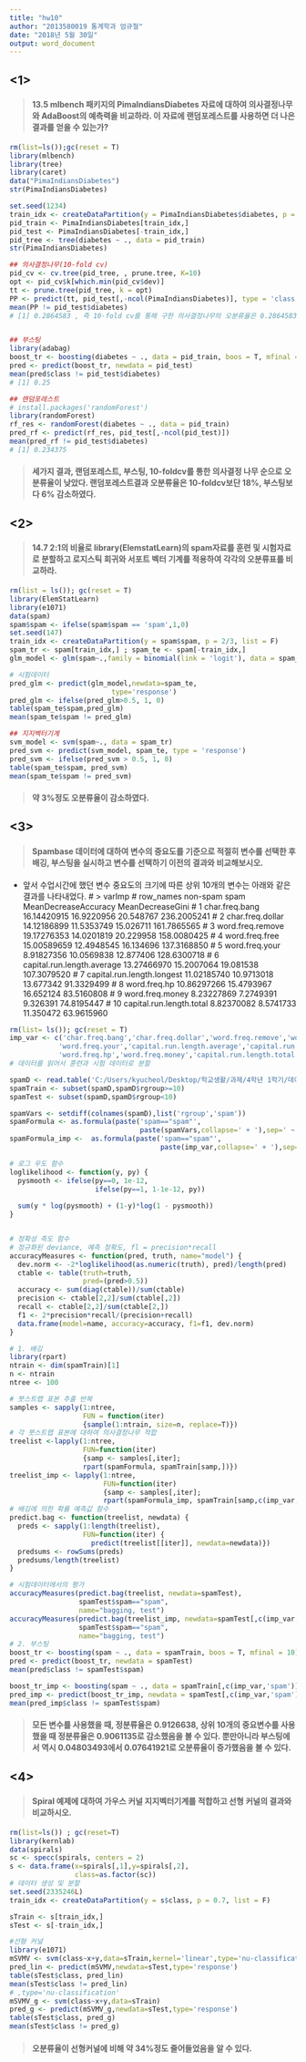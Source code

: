 ---
title: "hw10"
author: "2013580019 통계학과 엄규철"
date: "2018년 5월 30일"
output: word_document
---

## <1>
>#### 13.5 mlbench 패키지의 PimaIndiansDiabetes 자료에 대하여 의사결정나무와 AdaBoost의 예측력을 비교하라. 이 자료에 랜덤포레스트를 사용하면 더 나은 결과를 얻을 수 있는가?

```{r}
rm(list=ls());gc(reset = T)
library(mlbench)
library(tree)
library(caret)
data("PimaIndiansDiabetes")
str(PimaIndiansDiabetes)

set.seed(1234)
train_idx <- createDataPartition(y = PimaIndiansDiabetes$diabetes, p = 0.75, list = F)
pid_train <- PimaIndiansDiabetes[train_idx,]
pid_test <- PimaIndiansDiabetes[-train_idx,]
pid_tree <- tree(diabetes ~ ., data = pid_train)
str(PimaIndiansDiabetes)

## 의사결정나무(10-fold cv)
pid_cv <- cv.tree(pid_tree, , prune.tree, K=10)
opt <- pid_cv$k[which.min(pid_cv$dev)]
tt <- prune.tree(pid_tree, k = opt)
PP <- predict(tt, pid_test[,-ncol(PimaIndiansDiabetes)], type = 'class')
mean(PP != pid_test$diabetes)
# [1] 0.2864583 , 즉 10-fold cv를 통해 구한 의사결정나무의 오분류율은 0.2864583이다.


## 부스팅
library(adabag)
boost_tr <- boosting(diabetes ~ ., data = pid_train, boos = T, mfinal = 10)
pred <- predict(boost_tr, newdata = pid_test)
mean(pred$class != pid_test$diabetes)
# [1] 0.25

## 랜덤포레스트
# install.packages('randomForest')
library(randomForest)
rf_res <- randomForest(diabetes ~ ., data = pid_train)
pred_rf <- predict(rf_res, pid_test[,-ncol(pid_test)])
mean(pred_rf != pid_test$diabetes)
# [1] 0.234375
```
>#### 세가지 결과, 랜덤포레스트, 부스팅, 10-foldcv를 통한 의사결정 나무 순으로 오분류율이 낮았다. 랜덤포레스트결과 오분류율은 10-foldcv보단 18%, 부스팅보다 6% 감소하였다.

## <2>
>#### 14.7 2:1의 비율로 library(ElemstatLearn)의 spam자료를 훈련 및 시험자료로 분할하고 로지스틱 회귀와 서포트 벡터 기계를 적용하여 각각의 오분류표를 비교하라.

```{r}
rm(list = ls()); gc(reset = T)
library(ElemStatLearn)
library(e1071)
data(spam)
spam$spam <- ifelse(spam$spam == 'spam',1,0)
set.seed(147)
train_idx <- createDataPartition(y = spam$spam, p = 2/3, list = F)
spam_tr <- spam[train_idx,] ; spam_te <- spam[-train_idx,]
glm_model <- glm(spam~.,family = binomial(link = 'logit'), data = spam_tr)

# 시험데이터 
pred_glm <- predict(glm_model,newdata=spam_te,
                         type='response')
pred_glm <- ifelse(pred_glm>0.5, 1, 0)
table(spam_te$spam,pred_glm)
mean(spam_te$spam != pred_glm)

## 지지벡터기계
svm_model <- svm(spam~., data = spam_tr)
pred_svm <- predict(svm_model, spam_te, type = 'response')
pred_svm <- ifelse(pred_svm > 0.5, 1, 0)
table(spam_te$spam, pred_svm)
mean(spam_te$spam != pred_svm)
```
>#### 약 3%정도 오분류율이 감소하였다.

## <3>
>#### Spambase 데이터에 대하여 변수의 중요도를 기준으로 적절히 변수를 선택한 후 배깅, 부스팅을 실시하고 변수를 선택하기 이전의 결과와 비교해보시오.

  - 앞서 수업시간에 했던 변수 중요도의 크기에 따른 상위 10개의 변수는 아래와 같은 결과를 나타내었다.
# > varImp
# row_names    non-spam       spam MeanDecreaseAccuracy MeanDecreaseGini
# 1              char.freq.bang 16.14420915 16.9220956            20.548767      236.2005241
# 2            char.freq.dollar 14.12186899 11.5353749            15.026711      161.7865565
# 3            word.freq.remove 19.17276353 14.0201819            20.229958      158.0080425
# 4              word.freq.free 15.00589659 12.4948545            16.134696      137.3168850
# 5              word.freq.your  8.91827356 10.0569838            12.877406      128.6300718
# 6  capital.run.length.average 13.27466970 15.2007064            19.081538      107.3079520
# 7  capital.run.length.longest 11.02185740 10.9713018            13.677342       91.3329499
# 8                word.freq.hp 10.86297266 15.4793967            16.652124       83.5160808
# 9             word.freq.money  8.23227869  7.2749391             9.326391       74.8195447
# 10   capital.run.length.total  8.82370082  8.5741733            11.350472       63.9615960
```{r}
rm(list= ls()); gc(reset = T)
imp_var <- c('char.freq.bang','char.freq.dollar','word.freq.remove','word.freq.free',
            'word.freq.your','capital.run.length.average','capital.run.length.longest',
            'word.freq.hp','word.freq.money','capital.run.length.total')
# 데이터를 읽어서 훈련과 시험 데이터로 분할 

spamD <- read.table('C:/Users/kyucheol/Desktop/학교생활/과제/4학년 1학기/데이터마이닝/spamD.tsv',header=T,sep='\t')
spamTrain <- subset(spamD,spamD$rgroup>=10)
spamTest <- subset(spamD,spamD$rgroup<10)

spamVars <- setdiff(colnames(spamD),list('rgroup','spam'))
spamFormula <- as.formula(paste('spam=="spam"',     
                                paste(spamVars,collapse=' + '),sep=' ~ '))
spamFormula_imp <-  as.formula(paste('spam=="spam"',     
                                     paste(imp_var,collapse=' + '),sep=' ~ '))

# 로그 우도 함수
loglikelihood <- function(y, py) {      
  pysmooth <- ifelse(py==0, 1e-12,
                     ifelse(py==1, 1-1e-12, py))
  
  sum(y * log(pysmooth) + (1-y)*log(1 - pysmooth))
}


# 정확성 측도 함수
# 정규화된 deviance, 예측 정확도, fl = precision*recall
accuracyMeasures <- function(pred, truth, name="model") {   
  dev.norm <- -2*loglikelihood(as.numeric(truth), pred)/length(pred)    
  ctable <- table(truth=truth,
                  pred=(pred>0.5))                                       
  accuracy <- sum(diag(ctable))/sum(ctable)
  precision <- ctable[2,2]/sum(ctable[,2])
  recall <- ctable[2,2]/sum(ctable[2,])
  f1 <- 2*precision*recall/(precision+recall)
  data.frame(model=name, accuracy=accuracy, f1=f1, dev.norm)
}

# 1. 배깅
library(rpart)
ntrain <- dim(spamTrain)[1]
n <- ntrain                  
ntree <- 100

# 붓스트랩 표본 추출 반복
samples <- sapply(1:ntree,          
                  FUN = function(iter)
                  {sample(1:ntrain, size=n, replace=T)})
# 각 붓스트랩 표본에 대하여 의사결정나무 적합
treelist <-lapply(1:ntree,          
                  FUN=function(iter)
                  {samp <- samples[,iter];
                  rpart(spamFormula, spamTrain[samp,])})
treelist_imp <- lapply(1:ntree,          
                       FUN=function(iter)
                       {samp <- samples[,iter];
                       rpart(spamFormula_imp, spamTrain[samp,c(imp_var,'spam')])})
# 배깅에 의한 확률 예측값 함수
predict.bag <- function(treelist, newdata) {    
  preds <- sapply(1:length(treelist),
                  FUN=function(iter) {
                    predict(treelist[[iter]], newdata=newdata)})
  predsums <- rowSums(preds)
  predsums/length(treelist)
}

# 시험데이터에서의 평가
accuracyMeasures(predict.bag(treelist, newdata=spamTest),
                 spamTest$spam=="spam",
                 name="bagging, test")
accuracyMeasures(predict.bag(treelist_imp, newdata=spamTest[,c(imp_var,'spam')]),
                 spamTest$spam=="spam",
                 name="bagging, test")
# 2. 부스팅
boost_tr <- boosting(spam ~ ., data = spamTrain, boos = T, mfinal = 10)
pred <- predict(boost_tr, newdata = spamTest)
mean(pred$class != spamTest$spam)

boost_tr_imp <- boosting(spam ~ ., data = spamTrain[,c(imp_var,'spam')], boos = T, mfinal = 10)
pred_imp <- predict(boost_tr_imp, newdata = spamTest[,c(imp_var,'spam')])
mean(pred_imp$class != spamTest$spam)
```
>####  모든 변수를 사용했을 때, 정분류율은 0.9126638, 상위 10개의 중요변수를 사용했을 때 정분류율은 0.9061135로 감소했음을 볼 수 있다. 뿐만아니라 부스팅에서 역시 0.04803493에서 0.07641921로 오분류율이 증가했음을 볼 수 있다.

## <4> 
>#### Spiral 예제에 대하여 가우스 커널 지지벡터기계를 적합하고 선형 커널의 결과와 비교하시오.

```{r}
rm(list=ls()) ; gc(reset=T)
library(kernlab)
data(spirals) 
sc <- specc(spirals, centers = 2)   
s <- data.frame(x=spirals[,1],y=spirals[,2],
                class=as.factor(sc))     
# 데이터 생성 및 분할
set.seed(2335246L)
train_idx <- createDataPartition(y = s$class, p = 0.7, list = F)

sTrain <- s[train_idx,]
sTest <- s[-train_idx,]

#선형 커널
library(e1071)
mSVMV <- svm(class~x+y,data=sTrain,kernel='linear',type='nu-classification')    
pred_lin <- predict(mSVMV,newdata=sTest,type='response')  
table(sTest$class, pred_lin)
mean(sTest$class != pred_lin)
# ,type='nu-classification'
mSVMV_g <- svm(class~x+y,data=sTrain)    
pred_g <- predict(mSVMV_g,newdata=sTest,type='response')  
table(sTest$class, pred_g)
mean(sTest$class != pred_g)
```
>#### 오분류율이 선형커널에 비해 약 34%정도 줄어들었음을 알 수 있다.
